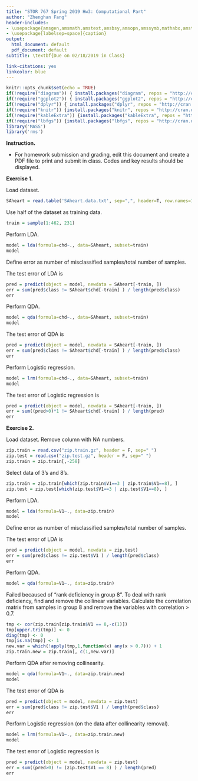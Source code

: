 ```yaml
---
title: "STOR 767 Spring 2019 Hw3: Computational Part"
author: "Zhenghan Fang"
header-includes:
- \usepackage{amsgen,amsmath,amstext,amsbsy,amsopn,amssymb,mathabx,amsthm,bm,bbm}
- \usepackage[labelsep=space]{caption}
output:
  html_document: default
  pdf_document: default
subtitle: \textbf{Due on 02/18/2019 in Class}

link-citations: yes
linkcolor: blue
---
```


```r
knitr::opts_chunk$set(echo = TRUE)
if(!require("diagram")) { install.packages("diagram", repos = "http://cran.us.r-project.org"); library(diagram) }
if(!require("ggplot2")) { install.packages("ggplot2", repos = "http://cran.us.r-project.org"); library(ggplot2) }
if(!require("dplyr")) { install.packages("dplyr", repos = "http://cran.us.r-project.org"); library(dplyr) }
if(!require("knitr")) {install.packages("knitr", repos = "http://cran.us.r-project.org"); library("knitr")}
if(!require("kableExtra")) {install.packages("kableExtra", repos = "http://cran.us.r-project.org"); library("kableExtra")}
if(!require("lbfgs")) {install.packages("lbfgs", repos = "http://cran.us.r-project.org"); library("lbfgs")}
library('MASS')
library('rms')
```

\theoremstyle{definition}
\newtheorem*{hint}{Hint}
\newtheorem*{pchln}{Punchline}

\theoremstyle{remark}
\newtheorem*{rmk}{Remark}

\newcommand{\bx}{\bm{x}}
\newcommand{\by}{\bm{y}}

\newcommand{\Hb}{\mathbf{H}}

\newcommand{\cN}{\mathcal{N}}
\newcommand{\cX}{\mathcal{X}}

\newcommand{\bbN}{\mathbb{N}}
\newcommand{\bbR}{\mathbb{R}}

\newcommand{\argmin}{\mathop{\mathrm{argmin}}}

**Instruction.** 

- For homework submission and grading, edit this document and create a PDF file to print and submit in class. Codes and key results should be displayed.

**Exercise 1.**

Load dataset.
```r
SAheart = read.table('SAheart.data.txt', sep=",", header=T, row.names=1)
```
Use half of the dataset as training data.
```r
train = sample(1:462, 231)
```
Perform LDA.
```r
model = lda(formula=chd~., data=SAheart, subset=train)
model
```
Define error as number of misclassified samples/total number of samples.

The test error of LDA is
```r
pred = predict(object = model, newdata = SAheart[-train, ])
err = sum(pred$class != SAheart$chd[-train] ) / length(pred$class)
err
```
Perform QDA.
```r
model = qda(formula=chd~., data=SAheart, subset=train)
model
```
The test error of QDA is
```r
pred = predict(object = model, newdata = SAheart[-train, ])
err = sum(pred$class != SAheart$chd[-train] ) / length(pred$class)
err
```
Perform Logistic regression.
```r
model = lrm(formula=chd~., data=SAheart, subset=train)
model
```
The test error of Logistic regression is
```r
pred = predict(object = model, newdata = SAheart[-train, ])
err = sum((pred>0)*1 != SAheart$chd[-train] ) / length(pred)
err
```

**Exercise 2.**

Load dataset. Remove column with NA numbers.
```r
zip.train = read.csv("zip.train.gz", header = F, sep=" ")
zip.test = read.csv("zip.test.gz", header = F, sep=" ")
zip.train = zip.train[,-258]
```
Select data of 3's and 8's.
```r
zip.train = zip.train[which(zip.train$V1==3 | zip.train$V1==8), ]
zip.test = zip.test[which(zip.test$V1==3 | zip.test$V1==8), ]
```
Perform LDA.
```r
model = lda(formula=V1~., data=zip.train)
model
```
Define error as number of misclassified samples/total number of samples.

The test error of LDA is
```r
pred = predict(object = model, newdata = zip.test)
err = sum(pred$class != zip.test$V1 ) / length(pred$class)
err
```
Perform QDA.
```r
model = qda(formula=V1~., data=zip.train)
```
Failed becaused of "rank deficiency in group 8". To deal with rank deficiency, find and remove the collinear variables. Calculate the correlation matrix from samples in group 8 and remove the variables with correlation > 0.7.
```r
tmp <- cor(zip.train[zip.train$V1 == 8,-c(1)])
tmp[upper.tri(tmp)] <- 0
diag(tmp) <- 0
tmp[is.na(tmp)] <- 1
new.var = which(!apply(tmp,1,function(x) any(x > 0.7))) + 1
zip.train.new = zip.train[, c(1,new.var)]
```
Perform QDA after removing collinearity.
```r
model = qda(formula=V1~., data=zip.train.new)
model
```
The test error of QDA is
```r
pred = predict(object = model, newdata = zip.test)
err = sum(pred$class != zip.test$V1 ) / length(pred$class)
err
```
Perform Logistic regression (on the data after collinearity removal).
```r
model = lrm(formula=V1~., data=zip.train.new)
model
```
The test error of Logistic regression is
```r
pred = predict(object = model, newdata = zip.test)
err = sum((pred>0) != (zip.test$V1 == 8) ) / length(pred)
err
```

